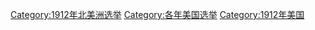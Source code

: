 [[Category:1912年北美洲选举|Category:1912年北美洲选举]]
[[Category:各年美国选举|Category:各年美国选举]]
[[Category:1912年美国|Category:1912年美国]]